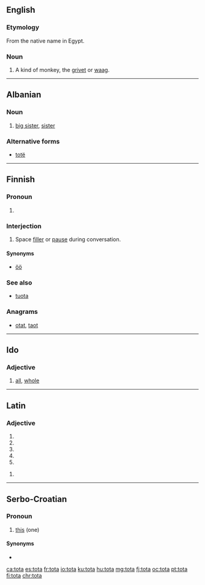 ==English==

===Etymology===
From the native name in Egypt.

===Noun===
{{en-noun}}

# A kind of monkey, the [[grivet]] or [[waag]].

{{Webster 1913}}

----

==Albanian==

===Noun===
{{head|sq|noun}}

# [[big sister]], [[sister]]

===Alternative forms===

* [[totë]]

----

==Finnish==

===Pronoun===
{{head|fi|pronoun form}}

# {{context|colloquial|lang=fi}} {{fi-form of|type=pronoun|case=partitive|pl=singular|tuo}}

===Interjection===
{{fi-int|tota}}

# {{context|colloquial|lang=fi}} Space [[filler]] or [[pause]] during conversation.

====Synonyms====
* [[öö#Finnish|öö]]

===See also===

* [[tuota#Finnish|tuota]]

===Anagrams===
* [[otat#Finnish|otat]], [[taot#Finnish|taot]]

----

==Ido==

===Adjective===
{{io-adj}}

# [[all]], [[whole]]

----

==Latin==

===Adjective===
{{la-adj-form|tōta}}

# {{inflection of|tōtus||nom|f|s|lang=la}}
# {{inflection of|tōtus||nom|n|p|lang=la}}
# {{inflection of|tōtus||acc|n|p|lang=la}}
# {{inflection of|tōtus||voc|f|s|lang=la}}
# {{inflection of|tōtus||voc|n|p|lang=la}}

{{la-adj-form|tōtā}}

# {{inflection of|tōtus||abl|f|s|lang=la}}

----

==Serbo-Croatian==

===Pronoun===
{{sh-pronoun|g=f}}

# {{context|Kajkavian|lang=sh}} [[this]] (one)

====Synonyms====
* {{l|sh|ta}}

[[ca:tota]]
[[es:tota]]
[[fr:tota]]
[[io:tota]]
[[ku:tota]]
[[hu:tota]]
[[mg:tota]]
[[fj:tota]]
[[oc:tota]]
[[pt:tota]]
[[fi:tota]]
[[chr:tota]]